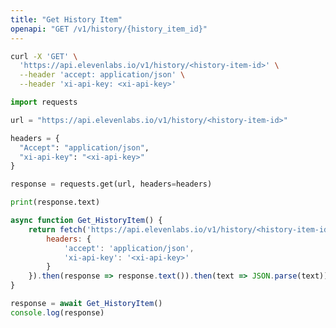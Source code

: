 ```yaml
---
title: "Get History Item"
openapi: "GET /v1/history/{history_item_id}"
---
```


<RequestExample>

```Bash Curl
curl -X 'GET' \
  'https://api.elevenlabs.io/v1/history/<history-item-id>' \
  --header 'accept: application/json' \
  --header 'xi-api-key: <xi-api-key>'
```

```Python Python
import requests

url = "https://api.elevenlabs.io/v1/history/<history-item-id>"

headers = {
  "Accept": "application/json",
  "xi-api-key": "<xi-api-key>"
}

response = requests.get(url, headers=headers)

print(response.text)
```

```Javascript Javascript
async function Get_HistoryItem() {
    return fetch('https://api.elevenlabs.io/v1/history/<history-item-id>', {
        headers: {
            'accept': 'application/json',
            'xi-api-key': '<xi-api-key>'
        }
    }).then(response => response.text()).then(text => JSON.parse(text))
}

response = await Get_HistoryItem()
console.log(response)
```

</RequestExample>
